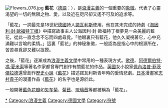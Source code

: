{{otheruses}}
{{unreferenced|time=2015-05-16T11:09:08+00:00}}
[[File:Flowers_076.jpg|thumb]]
'''藍花'''（[[德語|德語]]：{{lang|de|'''Blaue Blume'''}}），是[[浪漫主義|浪漫主義]]的一個重要的[[象徵|象徵]]。代表了心靈渴望的一切的無限之物、愛，以及近在咫尺卻又遙不可及的追求等。

「藍花」一詞最先是18世紀[[德國|德國]]詩人[[諾瓦利斯|諾瓦利斯]]使用，他在其未完成的詩劇《[[海因利·封·歐福特丁根|海因利·封·歐福特丁根]]》中描寫故事主人公海因利·封·歐福特丁根夢見一朵美麗的藍花，從此一直念念不忘而四處尋覓。「他眼裏只有藍花，他久久凝視著它，心中充滿難以言喻的柔情。」這裏「藍花」的神秘象徵，一般認為是指心中的根源所在，苦苦尋覓卻又難以捉摸。

之後，「藍花」逐漸成為[[浪漫主義文學|浪漫主義文學]]中常用的一種表現方式。[[歌德|歌德]]、[[阿德爾伯特·馮·夏米索|阿德爾伯特·馮·夏米索]]等著名作家都曾專門創作有關藍花的作品。[[英國|英國]]女小說家[[佩內洛普·菲茨傑拉德|佩內洛普·菲茨傑拉德]]還曾創作[[歷史小說|歷史小說]]《[[藍花_(小說)|藍花]]》描述諾瓦利斯青年時的愛情悲劇。[[日本|日本]]漫畫家[[志村貴子|志村貴子]]的漫畫作品《[[藍花_(漫畫)|藍花]]》的名字也是源於此。

一般開著[[藍色|藍色]][[花瓣|花瓣]]如[[矢车菊|矢车菊]]、[[菊苣|菊苣]]、[[琉璃苣|琉璃苣]]等都被稱為「藍花」。

[[Category:藍花|*]]
[[Category:浪漫主義|Category:浪漫主義]]
[[Category:德國文學|Category:德國文學]]
[[Category:符號|Category:符號]]